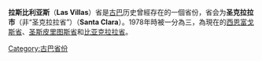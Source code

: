 {{expert|time=2020-02-23T18:13:11+00:00}}
'''拉斯比利亚斯'''（'''Las Villas'''）省是[[古巴|古巴]]历史曾經存在的一個省份，省会为'''圣克拉拉市'''（非“圣克拉拉省”）（'''Santa Clara'''）。1978年時被一分為三，為現在的[[西恩富戈斯省|西恩富戈斯省]]、[[圣斯皮里图斯省|圣斯皮里图斯省]]和[[比亚克拉拉省|比亚克拉拉省]]。

{{DEFAULTSORT:Santa Clara}}
[[Category:古巴省份|Category:古巴省份]]